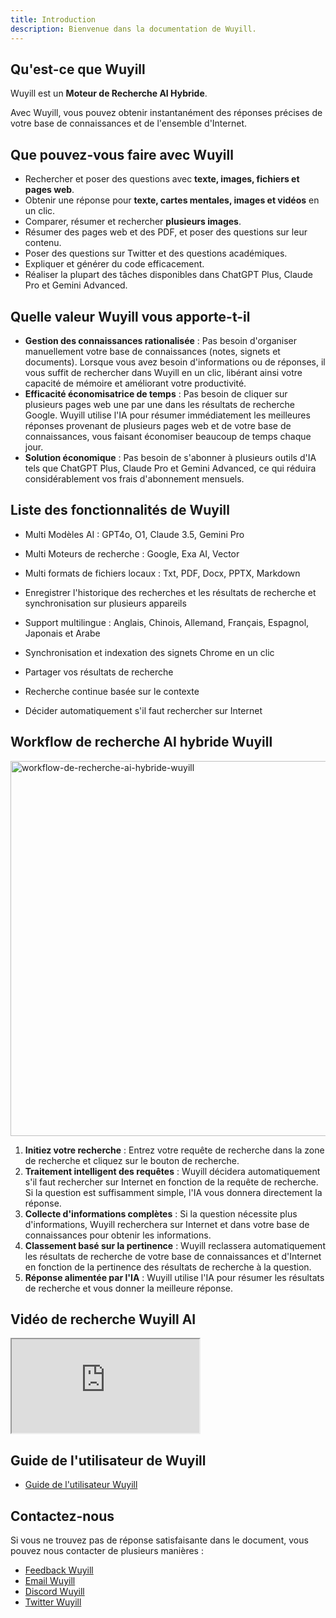 ```yaml
---
title: Introduction
description: Bienvenue dans la documentation de Wuyill.
---
```


## Qu'est-ce que Wuyill

Wuyill est un <b>Moteur de Recherche AI Hybride</b>.

Avec Wuyill, vous pouvez obtenir instantanément des réponses précises de votre base de connaissances et de l'ensemble d'Internet.

## Que pouvez-vous faire avec Wuyill

-   Rechercher et poser des questions avec **texte, images, fichiers et pages web**.
-   Obtenir une réponse pour **texte, cartes mentales, images et vidéos** en un clic.
-   Comparer, résumer et rechercher **plusieurs images**.
-   Résumer des pages web et des PDF, et poser des questions sur leur contenu.
-   Poser des questions sur Twitter et des questions académiques.
-   Expliquer et générer du code efficacement.
-   Réaliser la plupart des tâches disponibles dans ChatGPT Plus, Claude Pro et Gemini Advanced.

## Quelle valeur Wuyill vous apporte-t-il

-   **Gestion des connaissances rationalisée** : Pas besoin d'organiser manuellement votre base de connaissances (notes, signets et documents). Lorsque vous avez besoin d'informations ou de réponses, il vous suffit de rechercher dans Wuyill en un clic, libérant ainsi votre capacité de mémoire et améliorant votre productivité.
-   **Efficacité économisatrice de temps** : Pas besoin de cliquer sur plusieurs pages web une par une dans les résultats de recherche Google. Wuyill utilise l'IA pour résumer immédiatement les meilleures réponses provenant de plusieurs pages web et de votre base de connaissances, vous faisant économiser beaucoup de temps chaque jour.
-   **Solution économique** : Pas besoin de s'abonner à plusieurs outils d'IA tels que ChatGPT Plus, Claude Pro et Gemini Advanced, ce qui réduira considérablement vos frais d'abonnement mensuels.

## Liste des fonctionnalités de Wuyill

-   Multi Modèles AI : GPT4o, O1, Claude 3.5, Gemini Pro

-   Multi Moteurs de recherche : Google, Exa AI, Vector

-   Multi formats de fichiers locaux : Txt, PDF, Docx, PPTX, Markdown

-   Enregistrer l'historique des recherches et les résultats de recherche et synchronisation sur plusieurs appareils

-   Support multilingue : Anglais, Chinois, Allemand, Français, Espagnol, Japonais et Arabe

-   Synchronisation et indexation des signets Chrome en un clic

-   Partager vos résultats de recherche

-   Recherche continue basée sur le contexte

-   Décider automatiquement s'il faut rechercher sur Internet

## Workflow de recherche AI hybride Wuyill

<Image
    className="mt-4 overflow-hidden rounded-lg border"
    width="800"
    height="600"
    src="/wuyill-hybrid-ai-search.webp"
    alt="workflow-de-recherche-ai-hybride-wuyill"
/>

1.  **Initiez votre recherche** : Entrez votre requête de recherche dans la zone de recherche et cliquez sur le bouton de recherche.
2.  **Traitement intelligent des requêtes** : Wuyill décidera automatiquement s'il faut rechercher sur Internet en fonction de la requête de recherche. Si la question est suffisamment simple, l'IA vous donnera directement la réponse.
3.  **Collecte d'informations complètes** : Si la question nécessite plus d'informations, Wuyill recherchera sur Internet et dans votre base de connaissances pour obtenir les informations.
4.  **Classement basé sur la pertinence** : Wuyill reclassera automatiquement les résultats de recherche de votre base de connaissances et d'Internet en fonction de la pertinence des résultats de recherche à la question.
5.  **Réponse alimentée par l'IA** : Wuyill utilise l'IA pour résumer les résultats de recherche et vous donner la meilleure réponse.

## Vidéo de recherche Wuyill AI

<iframe
    className="mt-6 aspect-video w-full"
    src="https://www.youtube.com/embed/So_4pb3ynVk"
    title="Wuyill : Moteur de Recherche AI Hybride"
    allow="accelerometer; autoplay; clipboard-write; encrypted-media; gyroscope; picture-in-picture; web-share; fullscreen"
    referrerPolicy="strict-origin-when-cross-origin"
    allowFullScreen
></iframe>

## Guide de l'utilisateur de Wuyill

-   [Guide de l'utilisateur Wuyill](/docs/wuyill-user-guide)

## Contactez-nous

Si vous ne trouvez pas de réponse satisfaisante dans le document, vous pouvez nous contacter de plusieurs manières :

-   [Feedback Wuyill](https://feedback.wuyill.com/)
-   [Email Wuyill](mailto:support@memfrre.me)
-   [Discord Wuyill](https://discord.com/invite/7QqyMSTaRq)
-   [Twitter Wuyill](https://x.com/ahaapple2023)
